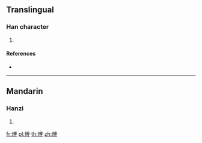 {{character info/new}}
==Translingual==

===Han character===
{{Han char|rn=86|rad=火|as=10|sn=14|four=|canj=FIBI}}

# {{defn|Han|sort=火10}}

====References====
* {{Han ref|kx=0678.300|dkj=19277|dj=1090.190|hdz=32223.010|uh=717F|ud=29055}}

----

==Mandarin==

===Hanzi===
{{cmn-hanzi|pin=[[bó]] ([[bo2]])|wg=po<sup>2</sup>}}

# {{defn|lang=cmn|sort=火10}}

[[fr:煿]]
[[pl:煿]]
[[th:煿]]
[[zh:煿]]